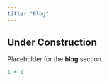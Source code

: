 ```yaml
---
title: "Blog"
---
```


::: {.callout-note}
## Under Construction
:::


Placeholder for the __blog__ section.

```r
1 + 1
```
